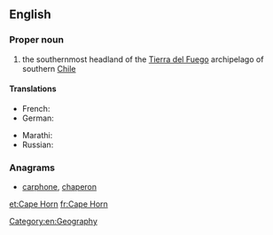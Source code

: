 ==English==
{{wikipedia}}

===Proper noun===
{{en-proper noun|head=[[cape|Cape]] [[horn|Horn]]}}

# the southernmost headland of the [[Tierra del Fuego]] archipelago of southern [[Chile]]

====Translations====
{{trans-top|southernmost headland of Tierra del Fuego}}
* French: {{t+|fr|Cap Horn|m}}
* German: {{t|de|Kap Hoorn|n}}
{{trans-mid}}
* Marathi: {{t|mr|केप हॉर्न|tr=kepa hǒrna|sc=Deva}}
* Russian: {{t|ru|мыс Горн|m}}
{{trans-bottom}}

===Anagrams===
* [[carphone#English|carphone]], [[chaperon#English|chaperon]]

[[Category:en:Geography]]

[[et:Cape Horn]]
[[fr:Cape Horn]]